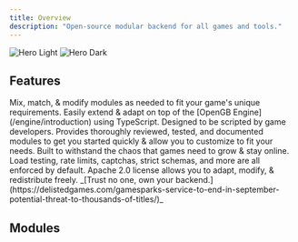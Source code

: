 ```yaml
---
title: Overview
description: "Open-source modular backend for all games and tools."
---
```



<img
  className="block dark:hidden"
  src="/images/hero-light.png"
  alt="Hero Light"
/>
<img
  className="hidden dark:block"
  src="/images/hero-dark.png"
  alt="Hero Dark"
/>

## Features

<CardGroup>
  <Card icon="puzzle" title="Modular">
    Mix, match, & modify modules as needed to fit your game's unique requirements.
  </Card>
  <Card icon="function" title="Script like a game engine">
    Easily extend & adapt on top of the [OpenGB Engine](/engine/introduction) using TypeScript. Designed to be scripted by game developers.
  </Card>
  <Card icon="battery-full" title="Batteries included">
    Provides thoroughly reviewed, tested, and documented modules to get you started quickly & allow you to customize to fit your needs.
  </Card>
  <Card icon="house-turret" title="Secure, load-tested, & resilient">
    Built to withstand the chaos that games need to grow & stay online. Load testing, rate limits, captchas, strict schemas, <Tooltip tip="...documentation, secrets management, auto-scaling, and backups">and more</Tooltip> are all enforced by default.
  </Card>
  <Card icon="door-open" title="Open-source & permissively licensed">
    Apache 2.0 license allows you to adapt, modify, & redistribute freely. _[Trust no one, own your backend.](https://delistedgames.com/gamesparks-service-to-end-in-september-potential-threat-to-thousands-of-titles/)_
  </Card>
  <Card
    icon="arrow-right"
    title="Get Started"
    href="/concepts/quickstart"
  ></Card>
</CardGroup>

## Modules

<ModuleCards />
